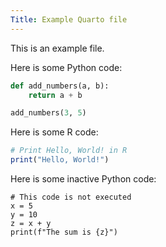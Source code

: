 ```yaml
---
Title: Example Quarto file
---
```


This is an example file.

Here is some Python code:

```python
def add_numbers(a, b):
    return a + b

add_numbers(3, 5)
```

Here is some R code:

```r
# Print Hello, World! in R
print("Hello, World!")
```

Here is some inactive Python code:

```.python
# This code is not executed
x = 5
y = 10
z = x + y
print(f"The sum is {z}")
```